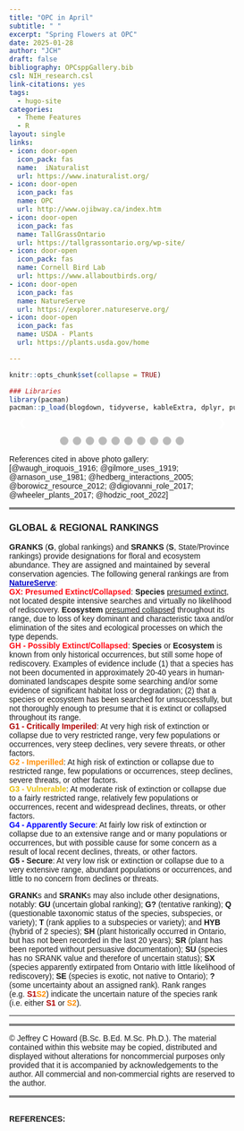 ```yaml
---
title: "OPC in April"
subtitle: " "
excerpt: "Spring Flowers at OPC"
date: 2025-01-28
author: "JCH"
draft: false
bibliography: OPCsppGallery.bib
csl: NIH_research.csl
link-citations: yes
tags:
  - hugo-site
categories:
  - Theme Features
  - R
layout: single
links:
- icon: door-open
  icon_pack: fas
  name:  iNaturalist
  url: https://www.inaturalist.org/
- icon: door-open
  icon_pack: fas
  name: OPC
  url: http://www.ojibway.ca/index.htm
- icon: door-open
  icon_pack: fas
  name: TallGrassOntario
  url: https://tallgrassontario.org/wp-site/
- icon: door-open
  icon_pack: fas
  name: Cornell Bird Lab
  url: https://www.allaboutbirds.org/
- icon: door-open
  icon_pack: fas
  name: NatureServe
  url: https://explorer.natureserve.org/
- icon: door-open
  icon_pack: fas
  name: USDA - Plants
  url: https://plants.usda.gov/home

---
```


<style type="text/css">

* {box-sizing:border-box}
body {font-family: Verdana, sans-serif; margin:0}
.mySlides {display: none}
img {vertical-align: middle;}


/* ======================= */
/* SlideShow container CSS */
/* ======================= */

.slideshow-container {
  max-width: 500px;
  position: relative;
  margin: auto;
  }

/* ========================== */
/* Hide the images by default */
/* ========================== */

.mySlides {
  display: none;
  }

/* ======================== */
/*  Next & previous buttons */
/* ======================== */

.prev, .next {
  cursor: pointer;
  position: absolute;
  top: 50%;
  width: auto;
  margin-top: -22px;
  padding: 16px;
  color: white;
  font-weight: bold;
  font-size: 18px;
  transition: 0.6s ease;
  border-radius: 0 3px 3px 0;
  user-select: none;
  }

/* ================================ */
/* Position: "next button" to right */
/* ================================ */

.next {
  right: 0;
  border-radius: 3px 0 0 3px;
  }

/* ====================================================== */
/* On hover: black bkgd color with little bit see-through */
/* ====================================================== */

.prev:hover, .next:hover {
  background-color: rgba(0,0,0,0.8);
  }


/* ====================== */
/* Caption Container text */
/* ====================== */

.caption-container {
  font-size: 14px;
  text-align: left;
  background-color: rgb(240,240,240);
  padding: 5px 5px;
  color: white;
}


/* ===================== */
/* Number text (1/10 etc) */
/* ===================== */

.numbertext {
  color: #f2f2f2;
  font-size: 12px;
  padding: 8px 12px;
  position: absolute;
  top: 0;
  }

/* =========================== */
/*   Dots/bullets/indicators   */
/* =========================== */

.dot {
  cursor: pointer;
  height: 15px;
  width: 15px;
  margin: 0 2px;
  background-color: #bbb;
  border-radius: 50%;
  display: inline-block;
  transition: background-color 0.6s ease;
  }

.active, .dot:hover {
  background-color: #717171;
  }


/* ==================== */
/*   Fading animation   */
/* ==================== */

.fade {
  animation-name: fade;
  animation-duration: 1.5s;
  }

@keyframes fade {
  from {opacity: .4}
  to {opacity: 1}
  }


/* =============================== */
/*          CSS for Links          */
/* =============================== */

a.one:link {color: rgb(0, 0, 200);}
a.one:visited {color: rgb(192, 20, 172);}
a.one:hover {color: rgb(255, 20, 100);}


/* ============================== */
/*     CSS for stylizing text     */
/* ============================== */

#Blk { font-weight: bold; color: rgb(0, 0, 0); }
#blk { color: rgb(0, 0, 0); }
#Red { font-weight: bold; color: rgb(255, 10, 20); }
#Dred { font-weight: bold; color: rgb(175, 0, 0); }
#Or { font-weight: bold; color: rgb(255, 140, 0); }
#Gold { font-weight: bold; color: rgb(230, 190, 0); }
#Gr2 { font-weight: bold; color: rgb(25, 150, 25); }
#Teal { font-weight: bold; color: rgb(60, 180, 180); }
#Blue { font-weight: bold; color: blue; }
#Glacialb { font-weight: bold; color: rgb(54, 139, 193); }
#Violet { font-weight: bold; color: rgb(180, 73, 255); }
#Purple { font-weight: bold; color: rgb(150, 0, 255); }
#Magenta { font-weight: bold; color: rgb(255, 0, 255); }
#Salmon { font-weight: bold; color: rgb(255, 140, 160); }
#Silver { font-weight: bold; color: rgb(192, 192, 192); }
#Gray { font-weight: bold; color: rgb(155, 155, 155); }
#Rust { font-weight: bold; color: rgb(183, 65, 14); }
#Dbr { font-weight: bold; color: rgb(100, 20, 20); }

</style>


```r
knitr::opts_chunk$set(collapse = TRUE)

### Libraries
library(pacman)
pacman::p_load(blogdown, tidyverse, kableExtra, dplyr, purrr, bibtex, citr, htmlwidgets, htmltools)

```


<body>
<!-- Slideshow container -->
<div class="slideshow-container">

<!-- Full-width images with number and caption text -->
<div class="mySlides fade">
<div class="numbertext">1 / 10</div>
<img src="images/April2010_HPuccoon.jpg" alt="" width="100%"/>
<div class="text"></div>
<div class="caption-container"><p id="caption"><span id="blk"><b><a class="one" href="https://www.inaturalist.org/taxa/48595-Lithospermum-canescens" target="_blank" title="Go to iNaturalist">Hoary Puccoon</a></b> (<span id="Gold">S3</span>, <span id="Blk">G5</span>), or <i>Lithospermum canescens</i>, has soft hairy stems, short oblong green leaves and golden tubular flowers. The word "puccoon" is a Native American word meaning "<i>a plant that yields a pigment</i>". <b>Gilmore</b> (1919) noted that First Nations children "...<i>used the root of this plant in sport to chew with their gum to make it of a red color. The flowers of this plant were likewise used to colour gum yellow</i>" (Note: gum was made of resin from the Compass Plant).</span></p></div>
</div>

<div class="mySlides fade">
<div class="numbertext">2 / 10</div>
<img src="images/April2010_WBetony1.jpg" alt="" width="100%"/>
<div class="caption-container"><p id="caption"><span id="blk"><b><a class="one" href="https://www.inaturalist.org/taxa/51227-Pedicularis-canadensis" target="_blank" title="Go to iNaturalist">Wood Betony</a></b> (<span id="Blk">S5</span>, <span id="Blk">G5</span>), also known as <b>Canadian lousewort</b> (<i>Pedicularis canadensis</i>), is native to North American temperate woodlands and prairies. The flower is usually yellow (next pic), but it can also be reddish-purple or bi-colored (yellow and purple). According to <b>Waugh</b> (1916) the young tender leaves of this plant were often harvested by Iroquois and "<i>...cooked like spinach</i>".</span></p></div>
</div>

<div class="mySlides fade">
<div class="numbertext">3 / 10</div>
<img src="images/April2010_WBetonyY2.jpg" alt="" width="100%"/>
<div class="caption-container"><p id="caption"><span id="blk">This is the more common yellow variant of <b><a class="one" href="https://www.inaturalist.org/taxa/51227-Pedicularis-canadensis" target="_blank" title="Go to iNaturalist">Wood Betony</a></b>. The plant is hemi-parasitic and uses different plants as hosts (e.g. oaks and prairie grasses). Studies suggest that <i>P. canadensis</i> can suppress the growth of dominant grass species and thus influence (i.e. increase plant species evenness and richness) the composition of prairie communities (<b>Hedberg</b> 2005, <b>Borowicz and Armstrong</b> 2012, <b>DiGiovanni</b> et. al. 2016, <b>Hodzic</b> et. al. 2022).</span></p></div>
</div>

<div class="mySlides fade">
<div class="numbertext">4 / 10</div>
<img src="images/April2010_SprBeauty.jpg" alt="" width="100%"/>
<div class="caption-container"><p id="caption"><span id="blk"><b><a class="one" href="https://www.inaturalist.org/taxa/240057-Claytonia-virginica-virginica" target="_blank" title="Go to iNaturalist">Narrowleaf Springbeauty</a></b> (<span id="Blk">S5</span>, <span id="Blk">G5</span>), also known as the <b>Virginia Springbeauty</b> (<i>Claytonia virginica</i>), is a native herbaceous perennial species of eastern North America. According to <b><a class="one" href="https://explorer.natureserve.org/Taxon/ELEMENT_GLOBAL.2.147594/Claytonia_virginica" target="_blank" title="Go to NatureServe">NatureServe</a></b> plant populations in Quebec and other eastern provinces are imperilled (<span id="Or">S2</span>). <b>Waugh</b> (1916) and <b>Arnason</b> et. al. (1981) mention that <i>C. virginica</i> was one of several plants whose underground parts (i.e. rhizomes, roots) were used for food by First Nations people of eastern Canada.</span></p></div>
</div>

<div class="mySlides fade">
<div class="numbertext">5 / 10</div>
<img src="images/April2010_WBellwort.jpg" alt="" width="100%"/>
<div class="caption-container"><p id="caption"><span id="blk"><b><a class="one" href="https://www.inaturalist.org/taxa/67772-Uvularia-sessilifolia" target="_blank" title="Go to iNaturalist">Sessile Bellwort</a></b> (<span id="Blue">S4</span>, <span id="Blk">G5</span>), commonly known as <b>wild oats</b> (<i>Uvularia sessilifolia</i>), is native to eastern and central North America. This spring forb has creamy yellow coloured flowers that are narrow, bell shaped and often seen drooping downward.</span></p></div>
</div>

<div class="mySlides fade">
<div class="numbertext">6 / 10</div>
<img src="images/April2010_ArrLViolet.jpg" alt="" width="100%"/>
<div class="caption-container"><p id="caption"><span id="blk"><b><a class="one" href="https://www.inaturalist.org/taxa/170259-Viola-sagittata" target="_blank" title="Go to iNaturalist">Arrowleaf Violet</a></b> (<span id="Blue">S4</span>, <span id="Blk">G5</span>), or <i>Viola sagittata</i>, can be found in prairie and woodland habitats within eastern North America. This species of violet is relatively easy to identify because of the shape of their leaves.</span></p></div>
</div>

<div class="mySlides fade">
<div class="numbertext">7 / 10</div>
<img src="images/April2010_DYViolet.jpg" alt="" width="100%"/>
<div class="caption-container"><p id="caption"><span id="blk"><b><a class="one" href="https://www.inaturalist.org/taxa/1467430-Viola-pubescens" target="_blank" title="Go to iNaturalist">Downy Yellow Violet</a></b> (<span id="Blk">S5</span>, <span id="Blk">G5</span>), or <i>Viola pubescens</i>, is commonly found in most North American woodlands. According to <b>Arnason</b> et. al. (1981) Ojibwa people used the root to make a tea to treat sore throats.</span></p></div>
</div>

<div class="mySlides fade">
<div class="numbertext">8 / 10</div>
<img src="images/April2010_WAnenome.jpg" alt="" width="100%"/>
<div class="caption-container"><p id="caption"><span id="blk"><b><a class="one" href="https://www.inaturalist.org/taxa/950598-Anemonoides-quinquefolia" target="_blank" title="Go to iNaturalist">Wood Anemone</a></b> (<span id="Blk">S5</span>, <span id="Blk">G5</span>), or <b>windflower</b> (<i>Anemonoides quinquefolia</i>), is a native perennial forb of North America and member of the buttercup family <i>Ranunculaceae</i>. The specific epithet <i>quinquefolia</i> ("five-leaved") is a misnomer since the upper lateral leaflets are lobed (see picture) giving the appearance of five leaflets (burgundy colour when emerging, eventually turning green). It is a "<i>true</i>" spring ephemeral since it completes its entire life cycle within a few weeks in early spring.</span></p></div>
</div>

<div class="mySlides fade">
<div class="numbertext">9 / 10</div>
<img src="images/April2010_CBlueViolet.jpg" alt="" width="100%"/>
<div class="caption-container"><p id="caption"><span id="blk"><b><a class="one" href="https://www.inaturalist.org/taxa/82816-Viola-sororia" target="_blank" title="Go to iNaturalist">Common Blue Violet</a></b> (<span id="Blk">S5</span>, <span id="Blk">G5</span>), or <i>Viola sororia</i>, is commonly found in moist wooded areas throughout eastern North America. It's an important food resource for pollinating insects and a host plant to the larval stage of several <b>Fritillary butterfly</b> species such as the <b><a class="one" href="https://www.inaturalist.org/taxa/1456562-Argynnis-cybele" target="_blank" title="Go to iNaturalist">Great Fritillary butterfly</a></b> (<b>Wheeler</b> 2017). Also the young leaves of this plant are often eaten raw or cooked, as well as used in teas because of their high <b>vitamin C</b> content.</span></p></div>
</div>

<div class="mySlides fade">
<div class="numbertext">10 / 10</div>
<img src="images/April2010_JITPulpit.jpg" alt="" width="100%"/>
<div class="caption-container"><p id="caption"><span id="blk"><b>Jack-in-the-Pulpit</b> (<span id="Blk">S5</span>, <span id="Blk">G5</span>), also referred to as <b>Indian turnip</b> (<i>Arisaema triphyllum</i> s. s.), has a distinctive flower structure (i.e. three basal leaflets, a colourful <b>spathe</b> ("<i>Pulpit</i>") that encases an erect club-like <b>spadix</b> or "<i>Jack</i>"). All parts of the plant are toxic, but the underground <b>corms</b> were harvested and prepared as a root vegetable by the Iroquois in eastern North America (<b>Waugh</b> 1916).</span></p></div>
</div>

<!-- Next and previous buttons -->
<a class="prev" onclick="plusSlides(-1)">&#10094;</a>
<a class="next" onclick="plusSlides(1)">&#10095;</a>

</div>

<br>

<!-- The dots/circles -->
<div style="text-align:center">
  <span class="dot" onclick="currentSlide(1)"></span>
  <span class="dot" onclick="currentSlide(2)"></span>
  <span class="dot" onclick="currentSlide(3)"></span>
  <span class="dot" onclick="currentSlide(4)"></span>
  <span class="dot" onclick="currentSlide(5)"></span>
  <span class="dot" onclick="currentSlide(6)"></span>
  <span class="dot" onclick="currentSlide(7)"></span>
  <span class="dot" onclick="currentSlide(8)"></span>
  <span class="dot" onclick="currentSlide(9)"></span>
  <span class="dot" onclick="currentSlide(10)"></span>
</div>


<!-- Java Script -->
<script>

<!-- Show first slide -->
let slideIndex = 1;
showSlides(slideIndex);

<!-- calling function to move to nth slide and show that slide. -->
function plusSlides(n) {
  showSlides(slideIndex += n);
  }

<!-- Sets slideIndex to n and then shows the nth slide. -->
function currentSlide(n) {
  showSlides(slideIndex = n);
  }

<!-- Inside showSlides function declare an empty variable i -->
<!-- Look in HTML for elements with class designations mySlides and dot -->
<!-- If end of list is reached set slideIndex back to 1. -->
<!-- If go backwards past first slide go to end slide (slides.length) -->
<!-- then set the display style of all slides to none (n = 0) -->
<!-- to remove all slides from the DOM (hides them) -->
function showSlides(n) {
  let i;
  let slides = document.getElementsByClassName("mySlides");
  let dots = document.getElementsByClassName("dot");
  if (n > slides.length) {slideIndex = 1}    
  if (n < 1) {slideIndex = slides.length}
  for (i = 0; i < slides.length; i++) {
    slides[i].style.display = "none";  
  }
<!-- Remove "active" class from all elements with "dot" as their class -->
  for (i = 0; i < dots.length; i++) {
    dots[i].className = dots[i].className.replace(" active", "");
  }
<!-- Set display style of slideIndex - 1 to block, -->
<!-- making it effectively visible (previously set to 'none') -->
<!-- and add active class to the dot of index slideIndex-1. -->
  slides[slideIndex-1].style.display = "block";  
  dots[slideIndex-1].className += " active";
  }

</script>

</body>

References cited in above photo gallery: [@waugh_iroquois_1916; @gilmore_uses_1919; @arnason_use_1981; @hedberg_interactions_2005; @borowicz_resource_2012; @digiovanni_role_2017; @wheeler_plants_2017; @hodzic_root_2022]



<hr style="border:2px solid gray">

<div align=center><h3>GLOBAL & REGIONAL RANKINGS</h3></div>

**GRANKS** (**G**, global rankings) and **SRANKS** (**S**, State/Province rankings) provide designations for floral and ecosystem abundance. They are assigned and maintained by several conservation agencies. The following general rankings are from **<a class="one" href="https://explorer.natureserve.org/AboutTheData/DataTypes/ConservationStatusCategories">NatureServe</a>**:  
<span id="Red">GX: Presumed Extinct/Collapsed</span>: **Species** <u>presumed extinct</u>, not located despite intensive searches and virtually no likelihood of rediscovery. **Ecosystem** <u>presumed collapsed</u> throughout its range, due to loss of key dominant and characteristic taxa and/or elimination of the sites and ecological processes on which the type depends.  
<span id="Red">GH - Possibly Extinct/Collapsed</span>: **Species** or **Ecosystem** is known from only historical occurrences, but still some hope of rediscovery. Examples of evidence include (1) that a species has not been documented in approximately 20-40 years in human-dominated landscapes despite some searching and/or some evidence of significant habitat loss or degradation; (2) that a species or ecosystem has been searched for unsuccessfully, but not thoroughly enough to presume that it is extinct or collapsed throughout its range.  
<span id="Dred">G1 - Critically Imperiled</span>: At very high risk of extinction or collapse due to very restricted range, very few populations or occurrences, very steep declines, very severe threats, or other factors.  
<span id="Or">G2 - Imperilled</span>: At high risk of extinction or collapse due to restricted range, few populations or occurrences, steep declines, severe threats, or other factors.  
<span id="Gold">G3 - Vulnerable</span>: At moderate risk of extinction or collapse due to a fairly restricted range, relatively few populations or occurrences, recent and widespread declines, threats, or other factors.  
<span id="Blue">G4 - Apparently Secure</span>: At fairly low risk of extinction or collapse due to an extensive range and or many populations or occurrences, but with possible cause for some concern as a result of local recent declines, threats, or other factors.  
<b>G5 - Secure</b>: At very low risk or extinction or collapse due to a very extensive range, abundant populations or occurrences, and little to no concern from declines or threats.  

**GRANK**s and **SRANK**s may also include other designations, notably: **GU** (uncertain global ranking); **G?** (tentative ranking); **Q** (questionable taxonomic status of the species, subspecies, or variety); **T** (rank applies to a subspecies or variety); and **HYB** (hybrid of 2 species); **SH** (plant historically occurred in Ontario, but has not been recorded in the last 20 years); **SR** (plant has been reported without persuasive documentation); **SU** (species has no SRANK value and therefore of uncertain status); **SX** (species apparently extirpated from Ontario with little likelihood of rediscovery); **SE** (species is exotic, not native to Ontario); **?** (some uncertainty about an assigned rank). Rank ranges (e.g. <span id="Dred">S1</span><span id="Or">S2</span>) indicate the uncertain nature of the species rank (i.e. either <span id="Dred">S1</span> or <span id="Or">S2</span>).  


---

<hr style="border:2px solid gray">

<!--------------------------------------------------------------------->
&copy; Jeffrey C Howard (B.Sc. B.Ed. M.Sc. Ph.D.). The material contained within this website may be copied, distributed and displayed without alterations for noncommercial purposes only provided that it is accompanied by acknowledgements to the author. All commercial and non-commercial rights are reserved to the author.  
<!--------------------------------------------------------------------->

<hr style="border:2px solid gray">


<a id="Refs"></a>  
**REFERENCES:**  

<script src='https://storage.ko-fi.com/cdn/scripts/overlay-widget.js'></script>
<script>
  kofiWidgetOverlay.draw('jch274202227', {
    'type': 'floating-chat',
    'floating-chat.donateButton.text': 'Help Support',
    'floating-chat.donateButton.background-color': '#00b9fe',
    'floating-chat.donateButton.text-color': '#fff'
  });
</script>

